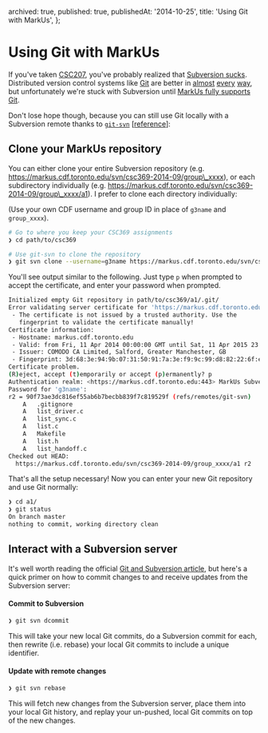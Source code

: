   archived: true,
  published: true,
  publishedAt: '2014-10-25',
  title: 'Using Git with MarkUs',
};


<Seo title={meta.title} description={meta.description} />

# Using Git with MarkUs

If you've taken [CSC207][csc207], you've probably realized that
[Subversion sucks](http://andreasjacobsen.com/2008/10/26/subversion-sucks-get-over-it/).
Distributed version control systems like [Git][git] are better in
[almost](https://git.wiki.kernel.org/index.php/GitSvnComparison)
[every](http://blog.teamtreehouse.com/why-you-should-switch-from-subversion-to-git)
[way](https://www.youtube.com/watch?v=4XpnKHJAok8), but unfortunately we're stuck with Subversion
until [MarkUs fully supports Git](https://github.com/MarkUsProject/Markus/issues/1385).

Don't lose hope though, because you can still use Git locally with a Subversion remote thanks to
[`git-svn`][git-svn] [[reference][man git-svn]]:

## Clone your MarkUs repository

You can either clone your entire Subversion repository
(e.g. https://markus.cdf.toronto.edu/svn/csc369-2014-09/group\_xxxx),
or each subdirectory individually (e.g. https://markus.cdf.toronto.edu/svn/csc369-2014-09/group\_xxxx/a1).
I prefer to clone each directory individually:

(Use your own CDF username and group ID in place of `g3name` and `group_xxxx`).

```bash
# Go to where you keep your CSC369 assignments
❯ cd path/to/csc369

# Use git-svn to clone the repository
❯ git svn clone --username=g3name https://markus.cdf.toronto.edu/svn/csc369-2014-09/group_xxxx/a1
```

You'll see output similar to the following. Just type `p` when prompted to accept the certificate,
and enter your password when prompted.

```bash
Initialized empty Git repository in path/to/csc369/a1/.git/
Error validating server certificate for 'https://markus.cdf.toronto.edu:443':
 - The certificate is not issued by a trusted authority. Use the
   fingerprint to validate the certificate manually!
Certificate information:
 - Hostname: markus.cdf.toronto.edu
 - Valid: from Fri, 11 Apr 2014 00:00:00 GMT until Sat, 11 Apr 2015 23:59:59 GMT
 - Issuer: COMODO CA Limited, Salford, Greater Manchester, GB
 - Fingerprint: 3d:68:3e:94:9b:07:31:50:91:7a:3e:f9:9c:99:d8:82:22:6f:e7:4e
Certificate problem.
(R)eject, accept (t)emporarily or accept (p)ermanently? p
Authentication realm: <https://markus.cdf.toronto.edu:443> MarkUs Subversion Repository
Password for 'g3name':
r2 = 90f73ae3dc816ef55ab6b7becbb839f7c819529f (refs/remotes/git-svn)
	A	.gitignore
	A	list_driver.c
	A	list_sync.c
	A	list.c
	A	Makefile
	A	list.h
	A	list_handoff.c
Checked out HEAD:
  https://markus.cdf.toronto.edu/svn/csc369-2014-09/group_xxxx/a1 r2
```

That's all the setup necessary! Now you can enter your new Git repository and use Git normally:

```bash
❯ cd a1/
❯ git status
On branch master
nothing to commit, working directory clean
```

## Interact with a Subversion server

It's well worth reading the official [Git and Subversion article][git-svn], but here's a quick primer on how
to commit changes to and receive updates from the Subversion server:

#### Commit to Subversion

```bash
❯ git svn dcommit
```

This will take your new local Git commits, do a Subversion commit for each, then rewrite (i.e. rebase) your local
Git commits to include a unique identifier.

#### Update with remote changes

```bash
❯ git svn rebase
```

This will fetch new changes from the Subversion server, place them into your local Git history,
and replay your un-pushed, local Git commits on top of the new changes.

[csc207]: http://cssu.cdf.toronto.edu/w/index.php/CSC207
[git]: http://git-scm.com/
[git-svn]: http://git-scm.com/book/en/v1/Git-and-Other-Systems-Git-and-Subversion
[man git-svn]: http://git-scm.com/docs/git-svn
